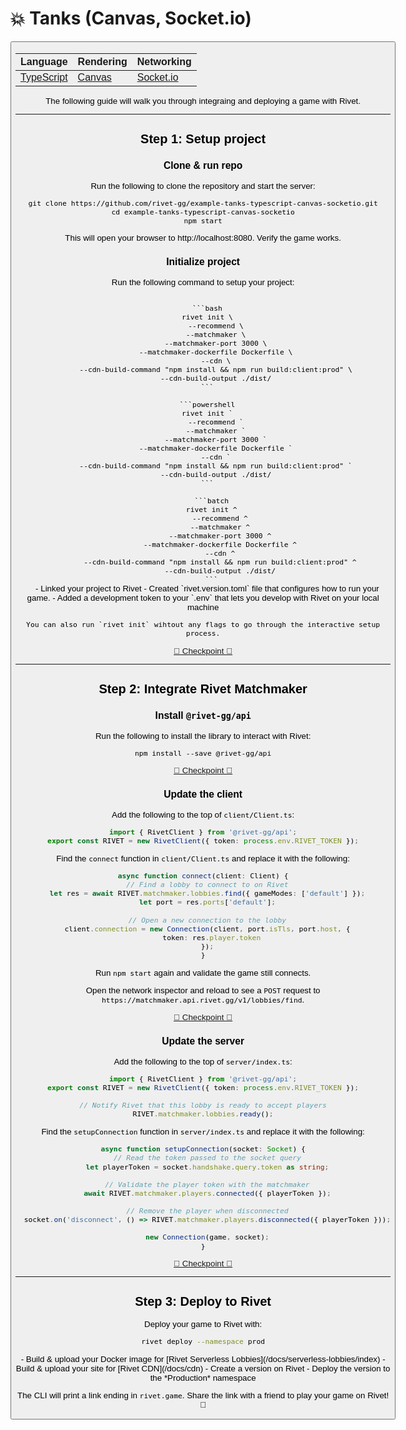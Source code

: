 
# 💥 Tanks (Canvas, Socket.io)

<RequiresBetaSignup />

<ButtonGroup>
  <Button
    href='https://github.com/rivet-gg/example-tanks-typescript-canvas-socketio'
    target='_blank'
    icon={faGithub}
    arrow='right'
    children='View on GitHub'
  />
</ButtonGroup>

| Language                                      | Rendering                                                             | Networking                      |
| --------------------------------------------- | --------------------------------------------------------------------- | ------------------------------- |
| [TypeScript](https://www.typescriptlang.org/) | [Canvas](https://developer.mozilla.org/en-US/docs/Web/API/Canvas_API) | [Socket.io](https://socket.io/) |

The following guide will walk you through integraing and deploying a game with Rivet.

<TutorialVideo src='https://www.youtube-nocookie.com/embed/pBE7s-PK0j0' />

---

## Step 1: Setup project

### Clone & run repo

Run the following to clone the repository and start the server:

```
git clone https://github.com/rivet-gg/example-tanks-typescript-canvas-socketio.git
cd example-tanks-typescript-canvas-socketio
npm start
```

This will open your browser to http://localhost:8080. Verify the game works.

### Initialize project

<InstallCli />

Run the following command to setup your project:

<CodeGroup>
  <code title="Bash">
  ```bash
  rivet init \
      --recommend \
      --matchmaker \
      --matchmaker-port 3000 \
      --matchmaker-dockerfile Dockerfile \
      --cdn \
      --cdn-build-command "npm install && npm run build:client:prod" \
      --cdn-build-output ./dist/
  ```
  </code>
  <code title="PowerShell">
  ```powershell
  rivet init `
      --recommend `
      --matchmaker `
      --matchmaker-port 3000 `
      --matchmaker-dockerfile Dockerfile `
      --cdn `
      --cdn-build-command "npm install && npm run build:client:prod" `
      --cdn-build-output ./dist/
  ```
  </code>
  <code title="CMD">
    ```batch
    rivet init ^
        --recommend ^
        --matchmaker ^
        --matchmaker-port 3000 ^
        --matchmaker-dockerfile Dockerfile ^
        --cdn ^
        --cdn-build-command "npm install && npm run build:client:prod" ^
        --cdn-build-output ./dist/
    ```
  </code>
</CodeGroup>

<Accordion title="What did this do?">
    - Linked your project to Rivet
    - Created `rivet.version.toml` file that configures how to run your game.
    - Added a development token to your `.env` that lets you develop with Rivet on your local machine

    You can also run `rivet init` wihtout any flags to go through the interactive setup process.

</Accordion>

[🛟 Checkpoint 🛟](https://github.com/rivet-gg/example-tanks-typescript-canvas-socketio/tree/checkpoint/01-init)

---

## Step 2: Integrate Rivet Matchmaker

### Install `@rivet-gg/api`

Run the following to install the library to interact with Rivet:

```
npm install --save @rivet-gg/api
```

[🛟 Checkpoint 🛟](https://github.com/rivet-gg/example-tanks-typescript-canvas-socketio/tree/checkpoint/01-init)

### Update the client

Add the following to the top of `client/Client.ts`:

```typescript client/Client.ts
import { RivetClient } from '@rivet-gg/api';
export const RIVET = new RivetClient({ token: process.env.RIVET_TOKEN });
```

<EnvPublicToken />

Find the `connect` function in `client/Client.ts` and replace it with the following:

```typescript client/Client.ts
async function connect(client: Client) {
  // Find a lobby to connect to on Rivet
  let res = await RIVET.matchmaker.lobbies.find({ gameModes: ['default'] });
  let port = res.ports['default'];

  // Open a new connection to the lobby
  client.connection = new Connection(client, port.isTls, port.host, {
    token: res.player.token
  });
}
```

Run `npm start` again and validate the game still connects.

Open the network inspector and reload to see a `POST` request to `https://matchmaker.api.rivet.gg/v1/lobbies/find`.

[🛟 Checkpoint 🛟](https://github.com/rivet-gg/example-tanks-typescript-canvas-socketio/tree/checkpoint/02-integrate-client)

### Update the server

Add the following to the top of `server/index.ts`:

```typescript server/index.ts
import { RivetClient } from '@rivet-gg/api';
export const RIVET = new RivetClient({ token: process.env.RIVET_TOKEN });

// Notify Rivet that this lobby is ready to accept players
RIVET.matchmaker.lobbies.ready();
```

<EnvLobbyToken />

Find the `setupConnection` function in `server/index.ts` and replace it with the following:

```typescript server/index.ts
async function setupConnection(socket: Socket) {
  // Read the token passed to the socket query
  let playerToken = socket.handshake.query.token as string;

  // Validate the player token with the matchmaker
  await RIVET.matchmaker.players.connected({ playerToken });

  // Remove the player when disconnected
  socket.on('disconnect', () => RIVET.matchmaker.players.disconnected({ playerToken }));

  new Connection(game, socket);
}
```

[🛟 Checkpoint 🛟](https://github.com/rivet-gg/example-tanks-typescript-canvas-socketio/tree/checkpoint/03-integrate-server)

---

## Step 3: Deploy to Rivet

Deploy your game to Rivet with:

```bash
rivet deploy --namespace prod
```

<Accordion title='What did this do?'>
  - Build & upload your Docker image for [Rivet Serverless Lobbies](/docs/serverless-lobbies/index) - Build &
  upload your site for [Rivet CDN](/docs/cdn) - Create a version on Rivet - Deploy the version to the
  *Production* namespace
</Accordion>

The CLI will print a link ending in `rivet.game`. Share the link with a friend to play your game on Rivet! 🎉
